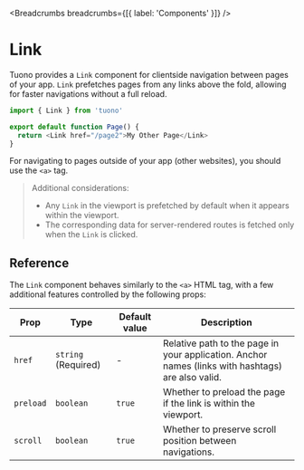 
<MetaTags
  title="Tuono - Link"
  canonical="https://tuono.dev/documentation/components/link"
/>


<Breadcrumbs breadcrumbs={[{ label: 'Components' }]} />

# Link

Tuono provides a `Link` component for clientside navigation between pages of your app. `Link` prefetches pages from any links above the fold, allowing for faster navigations without a full reload.

```typescript jsx
import { Link } from 'tuono'

export default function Page() {
  return <Link href="/page2">My Other Page</Link>
}
```

For navigating to pages outside of your app (other websites), you should use the `<a>` tag.

> Additional considerations:
>
> - Any `Link` in the viewport is prefetched by default when it appears within the viewport.
> - The corresponding data for server-rendered routes is fetched only when the `Link` is clicked.

## Reference

The `Link` component behaves similarly to the `<a>` HTML tag, with a few additional features controlled by the following props:

| Prop      | Type                | Default value | Description                                                                                       |
| --------- | ------------------- | ------------- | ------------------------------------------------------------------------------------------------- |
| `href`    | `string` (Required) | -             | Relative path to the page in your application. Anchor names (links with hashtags) are also valid. |
| `preload` | `boolean`           | `true`        | Whether to preload the page if the link is within the viewport.                                   |
| `scroll`  | `boolean`           | `true`        | Whether to preserve scroll position between navigations.                                          |
